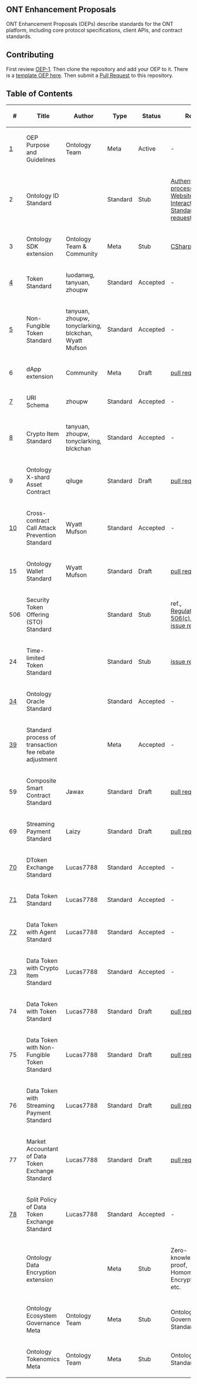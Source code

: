 ==ONT Enhancement Proposals==

ONT Enhancement Proposals (OEPs) describe standards for the ONT platform, including core protocol specifications, client APIs, and contract standards.

==Contributing==

First review [[OEPS/OEP-1.mediawiki|OEP-1]]. Then clone the repository and add your OEP to it. There is a [[OEP-X.mediawiki|template OEP here]]. Then submit a [https://github.com/ontio/OEPs/pulls Pull Request] to this repository.

==Table of Contents==

{| class="wikitable sortable" style="width: auto; text-align: center; font-size: smaller; table-layout: fixed;"
!<nowiki>#</nowiki>
!Title
!Author
!Type
!Status
!Ref.
|-
| [[OEPS/OEP-1.mediawiki|1]]
| OEP Purpose and Guidelines
| Ontology Team
| Meta
| Active
| -
|-
| 2
| Ontology ID Standard
|
| Standard
| Stub
| [[meta-backup/Auth-process.mediawiki|Authentication process]], [https://github.com/ontio/OEPs/pull/9 Website Interaction Standard pull request]
|-
| 3
| Ontology SDK extension
| Ontology Team & Community
| Meta
| Stub
| [[meta-backup/CSharp-SDK.mediawiki|CSharp-SDK]]
|-
| [[OEPS/OEP-4.mediawiki|4]]
| Token Standard
| luodanwg, tanyuan, zhoupw
| Standard
| Accepted
| -
|-
| [[OEPS/OEP-5.mediawiki|5]]
| Non-Fungible Token Standard
| tanyuan, zhoupw, tonyclarking, blckchan, Wyatt Mufson
| Standard
| Accepted
| -
|-
| 6
| dApp extension
| Community
| Meta
| Draft
| [https://github.com/ontio/OEPs/pull/8 pull request]
|-
| [[OEPS/OEP-7.mediawiki|7]]
| URI Schema
| zhoupw
| Standard
| Accepted
| -
|-
| [[OEPS/OEP-8.mediawiki|8]]
| Crypto Item Standard
| tanyuan, zhoupw, tonyclarking, blckchan
| Standard
| Accepted
| -
|-
| 9
| Ontology X-shard Asset Contract
| qiluge
| Standard
| Draft
| [https://github.com/ontio/OEPs/pull/50 pull request]
|-
| [[OEPS/OEP-10.mediawiki|10]]
| Cross-contract Call Attack Prevention Standard
| Wyatt Mufson
| Standard
| Accepted
| -
|-
| 15
| Ontology Wallet Standard
| Wyatt Mufson
| Standard
| Draft
| [https://github.com/ontio/OEPs/pull/56 pull request]
|-
| 506
| Security Token Offering (STO) Standard
|
| Standard
| Stub
| ref., [https://www.sec.gov/smallbusiness/exemptofferings/rule506c Regulation D 506(c)], etc. [https://github.com/ontio/OEPs/issues/23 issue ref]
|-
| 24
| Time-limited Token Standard
|
| Standard
| Stub
| [https://github.com/ontio/OEPs/issues/24 issue ref]
|-
| [[OEPS/OEP-34.mediawiki|34]]
| Ontology Oracle Standard
|
| Standard
| Accepted
| -
|-
| [[OEPS/OEP-39.mediawiki|39]]
| Standard process of transaction fee rebate adjustment
|
| Meta
| Accepted
| -
|-
| 59
| Composite Smart Contract Standard
| Jawax
| Standard
| Draft
| [https://github.com/ontio/OEPs/pull/61 pull request]
|-
| 69
| Streaming Payment Standard
| Laizy
| Standard
| Draft
| [https://github.com/ontio/OEPs/pull/69 pull request]
|-
| [[OEPS/OEP-70.md|70]]
| DToken Exchange Standard
| Lucas7788 
| Standard
| Accepted
| -
|-
| [[OEPS/OEP-71.md|71]]
| Data Token Standard
| Lucas7788
| Standard
| Accepted
| -
|-
| [[OEPS/OEP-72.md|72]]
| Data Token with Agent Standard
| Lucas7788
| Standard
| Accepted
| -
|-
| [[OEPS/OEP-73.mediawiki|73]]
| Data Token with Crypto Item Standard
| Lucas7788
| Standard
| Accepted
| -
|-
| 74
| Data Token with Token Standard
| Lucas7788
| Standard
| Draft
| [https://github.com/ontio/OEPs/pull/74 pull request]
|-
| 75
| Data Token with Non-Fungible Token Standard
| Lucas7788
| Standard
| Draft
| [https://github.com/ontio/OEPs/pull/75 pull request]
|-
| 76
| Data Token with Streaming Payment Standard
| Lucas7788
| Standard
| Draft
| [https://github.com/ontio/OEPs/pull/76 pull request]
|-
| 77
| Market Accountant of Data Token Exchange Standard
| Lucas7788
| Standard
| Draft
| [https://github.com/ontio/OEPs/pull/77 pull request]
|-
| [[OEPS/OEP-78.md|78]]
| Split Policy of Data Token Exchange Standard
| Lucas7788
| Standard
| Accepted
| -
|-
|
| Ontology Data Encryption extension
|
| Meta
| Stub
| Zero-knowledge proof, Homomorphic Encryption, etc.
|-
|
| Ontology Ecosystem Governance Meta
| Ontology Team
| Meta
| Stub
| Ontology Governance Standard
|-
|
| Ontology Tokenomics Meta
| Ontology Team
| Meta
| Stub
| Ontology Gas Standard
|}
